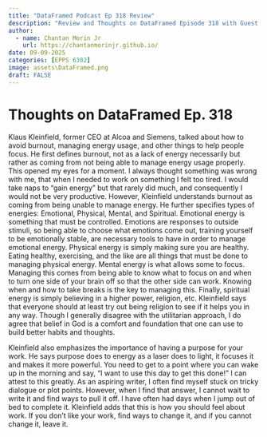 ---
title: "DataFramed Podcast Ep 318 Review"
description: "Review and Thoughts on DataFramed Episode 318 with Guest Klaus Kleinfield."
author:
  - name: Chantan Morin Jr
    url: https://chantanmorinjr.github.io/
date: 09-09-2025
categories: [EPPS 6302]
image: assets\DataFramed.png
draft: FALSE
---

# Thoughts on DataFramed Ep. 318

Klaus Kleinfield, former CEO at Alcoa and Siemens, talked about how to avoid burnout, managing energy usage, and other things to help people focus. He first defines burnout, not as a lack of energy necessarily but rather as coming from not being able to manage energy usage properly. This opened my eyes for a moment. I always thought something was wrong with me, that when I needed to work on something I felt too tired. I would take naps to “gain energy” but that rarely did much, and consequently I would not be very productive. However, Kleinfield understands burnout as coming from being unable to manage energy. He further specifies types of energies: Emotional, Physical, Mental, and Spiritual. Emotional energy is something that must be controlled. Emotions are responses to outside stimuli, so being able to choose what emotions come out, training yourself to be emotionally stable, are necessary tools to have in order to manage emotional energy. Physical energy is simply making sure you are healthy. Eating healthy, exercising, and the like are all things that must be done to managing physical energy. Mental energy is what allows some to focus. Managing this comes from being able to know what to focus on and when to turn one side of your brain off so that the other side can work. Knowing when and how to take breaks is the key to managing this. Finally, spiritual energy is simply believing in a higher power, religion, etc. Kleinfield says that everyone should at least try out being religion to see if it helps you in any way. Though I generally disagree with the utilitarian approach, I do agree that belief in God is a comfort and foundation that one can use to build better habits and thoughts.

Kleinfield also emphasizes the importance of having a purpose for your work. He says purpose does to energy as a laser does to light, it focuses it and makes it more powerful. You need to get to a point where you can wake up in the morning and say, “I want to use this day to get this done!” I can attest to this greatly. As an aspiring writer, I often find myself stuck on tricky dialogue or plot points. However, when I find that answer, I cannot wait to write it and find ways to pull it off. I have often had days when I jump out of bed to complete it. Kleinfield adds that this is how you should feel about work. If you don’t like your work, find ways to change it, and if you cannot change it, leave it.
